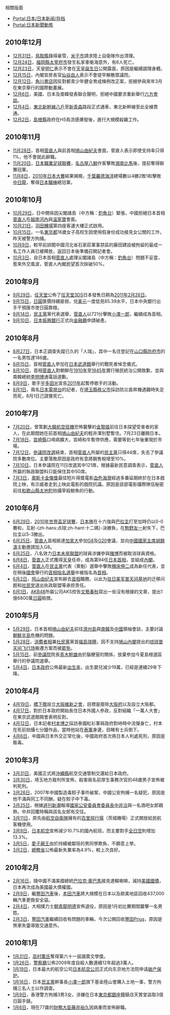 ;相關版面
*[[Portal:日本/日本新闻/存档|Portal:日本/日本新闻/存档]]
*[[Portal:日本新聞動態|Portal:日本新聞動態]]

==2010年12月==
*[[12月31日|12月31日]]，[[鳥取縣|鳥取縣]]錄得豪雪，[[米子市|米子市]]請求陸上自衛隊作出清理。
*[[12月24日|12月24日]]，[[福岡縣|福岡縣]][[太宰府市|太宰府市]]發生私家車衝海意外，有6人死亡。
*[[12月23日|12月23日]]，天皇[[明仁|明仁]]表示不會在[[天皇誕生日|天皇誕生日]]公開露面，原因是繼續調理身體。
*[[12月15日|12月15日]]，內閣宮房長官[[仙谷由人|仙谷由人]]表示不會提早解散眾議院。
*[[12月12日|12月12日]]，[[角川書店|角川書店]]因反對都青少年健全育成條例改正案，拒絕參與來年3月在東京舉行的國際動畫展。
*[[12月6日|12月6日]]，美國、日本及南韓發表聯合聲明，拒絕中國要求重新舉行[[六方會談|六方會談]]。
*[[12月4日|12月4日]]，[[東北新幹線|東北新幹線]][[八戶站|八戶]]至[[新青森站|新青森]]路段正式通車，東北新幹線至此全線貫通。
*[[12月2日|12月2日]]，[[島根縣|島根縣]]政府在H5鳥流感爆發後，進行大規模殺雞工作。

==2010年11月==
*[[11月28日|11月28日]]，首相[[菅直人|菅直人]]與前首相[[鳩山由紀夫|鳩山由紀夫]]會面，菅直人表示即使支持率只得1%，他不會就此辭職。
*[[11月20日|11月20日]]，[[日本職業足球聯賽|日本職業足球聯賽]]，[[名古屋八鯨|名古屋八鯨]]作客擊敗[[湘南比馬|湘南比馬]]後，提前奪得聯賽冠軍。
*[[11月8日|11月8日]]，[[2010年日本大賽|2010年日本大賽]]結果揭曉，[[千葉羅德海洋|千葉羅德海洋]]總場數以4勝2敗1和擊敗[[中日龍|中日龍]]，奪得[[日本職棒|日本職棒]]總冠軍。

==2010年10月==
*[[10月29日|10月29日]]，日中關係因尖閣諸島（中方稱：[[釣魚台|釣魚台]]）緊張，中國拒絕日本首相[[菅直人|菅直人]]在[[越南|越南]][[河內|河內]]與[[溫家寶|溫家寶]]會面。
*[[10月21日|10月21日]]，[[羽田機場|羽田機場]]第四座客運大樓正式啟用。
*[[10月15日|10月15日]]，一名[[東京都|東京都]]16歲女子高校生因使用假身份成功接見女公關的工作，昨天被警方拘捕。
*[[10月9日|10月9日]]，較早前誤闖中國河北省石家莊軍事禁區的藤田建設被拘留的最成一名工作人員已被釋放，返回日本後準備召開記者會。
*[[10月3日|10月3日]]，自日本首相[[菅直人|菅直人]]處理尖閣諸島（中方稱：[[釣魚台|釣魚台]]）問題不妥當，惹來外交風波，菅直人內閣民望首次趺破50%。

==2010年9月==
*[[9月29日|9月29日]]，[[任天堂|任天堂]]公佈了[[任天堂3DS|任天堂3DS]]日本發售日期為[[2011年|2011年]][[2月26日|2月26日]]。
*[[9月15日|9月15日]]，[[日圓|日圓]]匯價持續疲弱，兌[[美元|美元]]一度低見85.39水平，日本中央銀行出手干預匯市使日圓靠穩。
*[[9月14日|9月14日]]，[[民主黨_(日本)|民主黨]]黨代表選舉，[[菅直人|菅直人]]以721分擊敗[[小澤一郎|小澤一郎]]，繼續成為首相。
*[[9月10日|9月10日]]，[[日本振興銀行|日本振興銀行]]正式向[[金融廳|金融廳]]申請破產。

==2010年8月==
*[[8月27日|8月27日]]，日本正調查失蹤已久的「人瑞」，其中一名住登記在[[山口縣|山口縣]][[防府市|防府市]]的一名男性達186歲。
*[[8月15日|8月15日]]，首相[[菅直人|菅直人]]參加在[[日本武道館|日本武道館]]舉行的戰死者悼念儀式。
*[[8月10日|8月10日]]，首相[[菅直人|菅直人]]對朝鮮在[[1910年|1910年]]至[[1945年|1945年]]實行殖民統治公開致歉，並與南韓總統[[李明博|李明博]]通電話道歉。
*[[8月9日|8月9日]]，歌手[[宇多田光|宇多田光]]宣告[[2011年|2011年]]起暫停歌手的活動。
*[[8月1日|8月1日]]，兩名[[日本電視台|日本電視台]]的記者，在[[埼玉縣|埼玉縣]][[秩父市|秩父市]]採訪防災直昇機遇難時失足而死，8月1日己證實死亡。

==2010年7月==
*[[7月20日|7月20日]]，曾策劃[[大韩航空858号班机空难|大韓航空班機]]恐怖襲擊的[[金賢姬|金賢姬]]前往日本探望受害者的家人，在此期間她在前首相[[鳩山由紀夫|鳩山由紀夫]]的輕井澤別墅暫住。7月23日離開日本。
*[[7月18日|7月18日]]，[[宮崎縣|宮崎縣]]口啼病擴大，宮崎和牛暫停供應，需要等到七年後重現於市場。
*[[7月12日|7月12日]]，[[第22屆日本參議院議員通常選舉|參議院改選]]結束，首相[[菅直人|菅直人]]所屬的[[民主黨_(日本)|民主黨]]只得44席，失去了參議院多數席位。主要落敗原因是政府有意將銷售稅增至10%。
*[[7月10日|7月10日]]，日本參議院在11日改選其中121席，根據最新民意調查表示，[[菅直人|菅直人]]所屬的執政聯盟料只能保住其中50席。
*[[7月3日|7月3日]]，[[奧斯卡金像獎|奧斯卡金像獎]]最佳短片得獎電影[[血色海灣|血色海灣]]經過多番延期終於在日本戲院上映，有示威者走到上映此電影的戲院抗議。原因是該部電影攝際隊伍秘密前往[[和歌山縣|和歌山縣]][[太地町|太地町]]拍攝宰殺鯨魚的行動。

==2010年6月==
*[[6月29日|6月29日]]，[[2010年世界盃足球賽|2010年世界盃足球賽]]，[[日本國家足球隊|日本隊]]在十六強與[[巴拉圭國家足球隊|巴拉圭]]打至加時仍以0-0賽和，互射-{zh-hans:点球;zh-hant:十二碼}-決勝負，在[[駒野友一|駒野友一]]射失下，巴拉圭以5-3勝出。
*[[6月25日|6月25日]]，[[菅直人|菅直人]]首相抵達[[加拿大|加拿大]]參加[[G8|G8]]及[[2010年二十國集團多倫多峰會|G20]]會議，並向[[中國|中國]][[中华人民共和国主席|國家主席]][[胡錦濤|胡錦濤]]主動邀請加入G8。
*[[6月25日|6月25日]]，八名效力[[日本未來聯盟|日本未來聯盟]]的球員涉嫌參與[[賭博|賭博]]而被取消球員資格。
*[[6月8日|6月8日]]，[[菅直人|菅直人]]正式獲得[[日本天皇|天皇]]任命，成為第94任[[內閣總理大臣_(日本)|日本首相]]，並組成[[菅直人內閣|內閣]]。
*[[6月4日|6月4日]]，[[菅直人|菅直人]]在[[民主黨_(日本)|民主黨]]代表（黨魁）選舉中擊敗[[樽床伸二|樽床伸二]]成為新任代表，並在稍後[[國會_(日本)|國會]]舉行的[[首相指名選舉|首相指名選舉]]中被指名為[[內閣總理大臣_(日本)|首相]]。
*[[6月2日|6月2日]]，[[鸠山由纪夫|鸠山由纪夫]]宣布辭去[[內閣總理大臣_(日本)|首相]]職務，以此为[[驻日美军|驻日美军]][[普天間飛行場|普天间基地]]的迁移问题和[[社会民主党_(日本)|社民党]]退出执政联盟等承担责任。
*[[6月1日|6月1日]]，[[AKB48|AKB48]]所屬公司AKS控告[[文藝春秋|文藝春秋]]寫出一些沒有根據的文章，提出1億6800萬[[日圓|日圓]]賠償。

==2010年5月==
*[[5月29日|5月29日]]，日本首相[[鳩山由紀夫|鳩山由紀夫]]前往[[濟州島|濟州島]]與[[南韓|南韓]]及[[中國|中國]]領袖會談，主要討論[[朝鮮半島|朝鮮半島]]危機的問題。
*[[5月28日|5月28日]]，[[國務大臣|消費者相]]兼[[社会民主党_(日本)|社民黨]]黨首[[福島瑞穂|福島瑞穂]]，因不支持[[鳩山由紀夫內閣|鳩山內閣]]提出的[[琉球|琉球]][[普天间飞行场|普天间飞行场]]搬遷方案而被[[罷免|罷免]]。
*[[5月15日|5月15日]]，前[[參議院_(日本)|參議院]]院長[[青木幹雄|青木幹雄]]由於腦梗窒的關係，放棄參加今夏島根選區舉行的參議院選舉。
*[[5月4日|5月4日]]，[[日本政府|日本政府]]公佈最新[[出生率|出生率]]，出生嬰兒減少19萬，已經是連續29年下降。

==2010年4月==
*[[4月19日|4月19日]]，[[橋下徹|橋下徹]]設立[[大阪維新之會|大阪維新之會]]，目標是廢除[[大阪府|大阪府]]以及設立大阪都。
*[[4月17日|4月17日]]，對於日本政府開始長住日本外國人參政，反對組織「一萬人大會」在東京武道館開會表明反對。
*[[4月12日|4月12日]]，日本記者[[村本博之|村本博之]]採訪泰國紅衫軍與政府對峙時中流彈身亡，村本在死前拍攝七分鐘作品，當時他站在[[泰國軍事|泰軍]]身邊，目睹有士兵倒下。
*[[4月6日|4月6日]]，中國與日本外交正常化後，中國政府首次將日本人判處死刑，原因是販毒。

==2010年3月==
*[[3月31日|3月31日]]，美國正式將[[沖繩縣|沖繩縣]]航空交通管制交還給日本政府。
*[[3月30日|3月30日]]，埼玉地方裁判所宣佈，殺害兩名前厚生事務次官的48歲男子宣佈被判死刑。
*[[3月26日|3月26日]]，2007年中國製造毒餃子事件破案，中國公安拘捕一名疑犯，原因是他不滿與同工不同酬，疑在餃子中下毒。
*[[3月25日|3月25日]]，根據[[週刊新潮|週刊新潮]]報導[[國家公安委員會委員長|國家公安委員會委員長]][[中井洽|中井洽]]與一名酒吧女郎親熱，中井回覆時稱與該名女郎有交往。
*[[3月11日|3月11日]]，原先由[[航空自衛隊|航空自衛隊]]擁有的[[百里飛行場|百里飛行場]]（茨城機場）正式開放給民航客機使用。
*[[3月9日|3月9日]]，[[日本航空|日本航空]]宣佈減少10.7%的國內航班，而主要對手[[全日空|全日空]]則增加13.3%。
*[[3月5日|3月5日]]，[[敬宮愛子內親王|愛子親王]]由於持續被鄰班的男同學欺負，不願意上學。
*[[3月2日|3月2日]]，[[總務省|總務省]]公佈最新失業率為4.9%，較上次良好。

==2010年2月==
*[[2月16日|2月16日]]，隨中國不滿美國總統[[巴拉克·奧巴馬|巴拉克·奧巴馬]]接見達賴喇嘛，減持[[美國國債|美國國債]]，日本再次成為美國最大債權國。
*[[2月9日|2月9日]]，繼[[豐田汽車|豐田汽車]]後，[[本田汽車|本田汽車]]將大規模在日本以及歐美地區回收437,000輛汽車更換安全袋。
*[[2月4日|2月4日]]，大相撲力士[[朝青龍明德|朝青龍明德]]宣佈退役，原因是1月初比賽期間襲擊一名男姓。
*[[2月3日|2月3日]]，[[豐田汽車|豐田汽車]]繼續回收有問題的車輛，今次公開回收[[豐田Prius|豐田Prius]]，原因是煞車失靈導致交通意外。

==2010年1月==
*[[1月31日|1月31日]]，[[高村薫氏|高村薫氏]]奪得第六十一屆讀賣文學獎。
*[[1月26日|1月26日]]，[[警察廳|警察廳]]公佈2009年度自殺人數連續12年超過3萬人。
*[[1月19日|1月19日]]，日本最大的航空公司[[日本航空公司|日本航空公司]]正式向东京地方法院申请[[破产保护|破产保护]]。
*[[1月16日|1月16日]]，日本[[民主黨_(日本)|民主黨]]幹事長[[小澤一郎|小澤一郎]]旗下基金陸山會購入土地一事，警方拘捕三名人士以作調查。
*[[1月9日|1月9日]]，香港警方拘捕3男3女，涉嫌在日本[[東京都|東京都]][[銀座|銀座]]鐘錶店天賞堂盜取3億日圓手錶。
*[[1月6日|1月6日]]，現在77歲的[[財務大臣|財務大臣]][[藤井裕久|藤井裕久]]因病重而宣佈辭職。